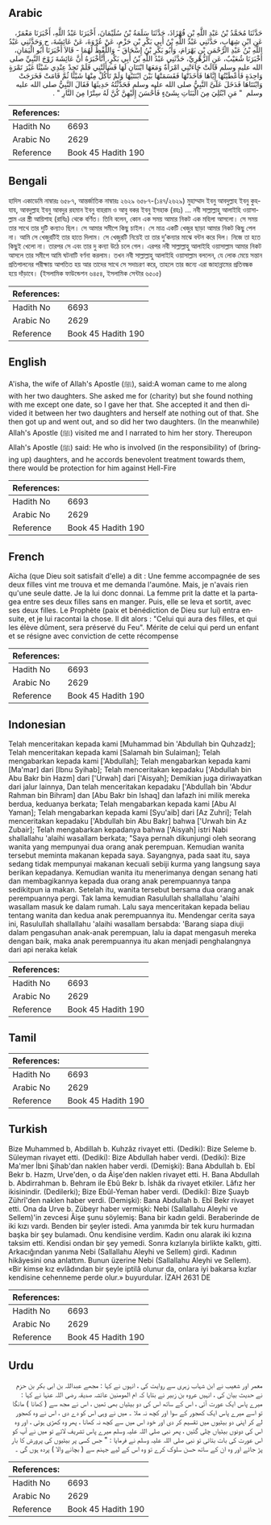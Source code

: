 ## Arabic


<div dir="rtl" lang="ar" style={{fontSize:'larger',backgroundColor:'#f8f9fa',padding:20}}>
حَدَّثَنَا مُحَمَّدُ بْنُ عَبْدِ اللَّهِ بْنِ قُهْزَاذَ، حَدَّثَنَا سَلَمَةُ بْنُ سُلَيْمَانَ، أَخْبَرَنَا عَبْدُ اللَّهِ، أَخْبَرَنَا مَعْمَرٌ، عَنِ ابْنِ شِهَابٍ، حَدَّثَنِي عَبْدُ اللَّهِ بْنُ أَبِي بَكْرِ بْنِ حَزْمٍ، عَنْ عُرْوَةَ، عَنْ عَائِشَةَ، ح وَحَدَّثَنِي عَبْدُ اللَّهِ بْنُ عَبْدِ الرَّحْمَنِ بْنِ بَهْرَامَ، وَأَبُو بَكْرِ بْنُ إِسْحَاقَ - وَاللَّفْظُ لَهُمَا - قَالاَ أَخْبَرَنَا أَبُو الْيَمَانِ، أَخْبَرَنَا شُعَيْبٌ، عَنِ الزُّهْرِيِّ، حَدَّثَنِي عَبْدُ اللَّهِ بْنُ أَبِي بَكْرٍ، أَنَّأَخْبَرَهُ أَنَّ عَائِشَةَ زَوْجَ النَّبِيِّ صلى الله عليه وسلم قَالَتْ جَاءَتْنِي امْرَأَةٌ وَمَعَهَا ابْنَتَانِ لَهَا فَسَأَلَتْنِي فَلَمْ تَجِدْ عِنْدِي شَيْئًا غَيْرَ تَمْرَةٍ وَاحِدَةٍ فَأَعْطَيْتُهَا إِيَّاهَا فَأَخَذَتْهَا فَقَسَمَتْهَا بَيْنَ ابْنَتَيْهَا وَلَمْ تَأْكُلْ مِنْهَا شَيْئًا ثُمَّ قَامَتْ فَخَرَجَتْ وَابْنَتَاهَا فَدَخَلَ عَلَىَّ النَّبِيُّ صلى الله عليه وسلم فَحَدَّثْتُهُ حَدِيثَهَا فَقَالَ النَّبِيُّ صلى الله عليه وسلم ‏ "‏ مَنِ ابْتُلِيَ مِنَ الْبَنَاتِ بِشَىْءٍ فَأَحْسَنَ إِلَيْهِنَّ كُنَّ لَهُ سِتْرًا مِنَ النَّارِ ‏"‏ ‏.‏
</div>
<div style={{backgroundColor:'#f8f9fa',padding:20, marginBottom: 10}}><table> <thead> <tr> <th>References:</th> <th></th> </tr> </thead> <tbody><tr><td>Hadith No</td><td>6693</td></tr><tr><td>Arabic No</td><td>2629</td></tr><tr><td>Reference</td><td>Book 45 Hadith 190</td></tr></tbody></table></div>

## Bengali


<div dir="ltr" lang="bn" style={{fontSize:'larger',backgroundColor:'#f8f9fa',padding:20}}>
হাদিস একাডেমি নাম্বারঃ ৬৫৮৭, আন্তর্জাতিক নাম্বারঃ ২৬২৯ ৬৫৮৭-(১৪৭/২৬২৯) মুহাম্মাদ ইবনু আবদুল্লাহ ইবনু কুহযায, আবদুল্লাহ ইবনু আবদুর রহমান ইবনু বাহরাম ও আবু বকর ইবনু ইসহাক (রহঃ) ... নবী সাল্লাল্লাহু আলাইহি ওয়াসাল্লাম এর স্ত্রী আয়িশাহ (রাযিঃ) থেকে বর্ণিত। তিনি বলেন, কোন এক সময় আমার নিকট এক মহিলা আসলো। সে সময় তার সাথে তার দুটি কন্যাও ছিল। সে আমার সমীপে কিছু চাইল। সে মাত্র একটি খেজুর ছাড়া আমার নিকট কিছু পেল না। আমি সে খেজুরটিই তার হাতে দিলাম। সে খেজুরটি নিয়েই তা তার দু’কন্যার মাঝে বন্টন করে দিল। নিজে তা হতে কিছুই খেলো না। তারপর সে এবং তার দু কন্যা উঠে চলে গেল। এরপর নবী সাল্লাল্লাহু আলাইহি ওয়াসাল্লাম আমার নিকট আসলে তার সমীপে আমি ঘটনাটি বর্ণনা করলাম। তখন নবী সাল্লাল্লাহু আলাইহি ওয়াসাল্লাম বললেন, যে লোক মেয়ে সন্তান প্রতিপালনের পরীক্ষায় আপতিত হয় আর তাদের সাথে সে সদাচরণ করে, তাহলে তার জন্যে এরা জাহান্নামের প্রতিবন্ধক হয়ে দাঁড়াবে। (ইসলামিক ফাউন্ডেশন ৬৪৫৪, ইসলামিক সেন্টার ৬৫০৫)
</div>
<div style={{backgroundColor:'#f8f9fa',padding:20, marginBottom: 10}}><table> <thead> <tr> <th>References:</th> <th></th> </tr> </thead> <tbody><tr><td>Hadith No</td><td>6693</td></tr><tr><td>Arabic No</td><td>2629</td></tr><tr><td>Reference</td><td>Book 45 Hadith 190</td></tr></tbody></table></div>

## English


<div dir="ltr" lang="en" style={{fontSize:'larger',backgroundColor:'#f8f9fa',padding:20}}>
A'isha, the wife of Allah's Apostle (ﷺ), said:A woman came to me along with her two daughters. She asked me for (charity) but she found nothing with me except one date, so I gave her that. She accepted it and then divided it between her two daughters and herself ate nothing out of that. She then got up and went out, and so did her two daughters. (In the meanwhile) Allah's Apostle (ﷺ) visited me and I narrated to him her story. Thereupon Allah's Apostle (ﷺ) said: He who is involved (in the responsibility) of (bringing up) daughters, and he accords benevolent treatment towards them, there would be protection for him against Hell-Fire
</div>
<div style={{backgroundColor:'#f8f9fa',padding:20, marginBottom: 10}}><table> <thead> <tr> <th>References:</th> <th></th> </tr> </thead> <tbody><tr><td>Hadith No</td><td>6693</td></tr><tr><td>Arabic No</td><td>2629</td></tr><tr><td>Reference</td><td>Book 45 Hadith 190</td></tr></tbody></table></div>

## French


<div dir="ltr" lang="fr" style={{fontSize:'larger',backgroundColor:'#f8f9fa',padding:20}}>
Aïcha (que Dieu soit satisfait d'elle) a dit : Une femme accompagnée de ses deux filles vint me trouva et me demanda l'aumône. Mais, je n'avais rien qu'une seule datte. Je la lui donc donnai. La femme prit la datte et la partagea entre ses deux filles sans en manger. Puis, elle se leva et sortit, avec ses deux filles. Le Prophète (paix et bénédiction de Dieu sur lui) entra ensuite, et je lui racontai la chose. Il dit alors : "Celui qui aura des filles, et qui les élève dûment, sera préservé du Feu". Mérite de celui qui perd un enfant et se résigne avec conviction de cette récompense
</div>
<div style={{backgroundColor:'#f8f9fa',padding:20, marginBottom: 10}}><table> <thead> <tr> <th>References:</th> <th></th> </tr> </thead> <tbody><tr><td>Hadith No</td><td>6693</td></tr><tr><td>Arabic No</td><td>2629</td></tr><tr><td>Reference</td><td>Book 45 Hadith 190</td></tr></tbody></table></div>

## Indonesian


<div dir="ltr" lang="id" style={{fontSize:'larger',backgroundColor:'#f8f9fa',padding:20}}>
Telah menceritakan kepada kami [Muhammad bin 'Abdullah bin Quhzadz]; Telah menceritakan kepada kami [Salamah bin Sulaiman]; Telah mengabarkan kepada kami ['Abdullah]; Telah mengabarkan kepada kami [Ma'mar] dari [Ibnu Syihab]; Telah menceritakan kepadaku ['Abdullah bin Abu Bakr bin Hazm] dari ['Urwah] dari ['Aisyah]; Demikian juga diriwayatkan dari jalur lainnya, Dan telah menceritakan kepadaku ['Abdullah bin 'Abdur Rahman bin Bihram] dan [Abu Bakr bin Ishaq] dan lafazh ini milik mereka berdua, keduanya berkata; Telah mengabarkan kepada kami [Abu Al Yaman]; Telah mengabarkan kepada kami [Syu'aib] dari [Az Zuhri]; Telah menceritakan kepadaku ['Abdullah bin Abu Bakr] bahwa ['Urwah bin Az Zubair]; Telah mengabarkan kepadanya bahwa ['Aisyah] istri Nabi shallallahu 'alaihi wasallam berkata; "Saya pernah dikunjungi oleh seorang wanita yang mempunyai dua orang anak perempuan. Kemudian wanita tersebut meminta makanan kepada saya. Sayangnya, pada saat itu, saya sedang tidak mempunyai makanan kecuali sebiji kurma yang langsung saya berikan kepadanya. Kemudian wanita itu menerimanya dengan senang hati dan membagikannya kepada dua orang anak perempuannya tanpa sedikitpun ia makan. Setelah itu, wanita tersebut bersama dua orang anak perempuannya pergi. Tak lama kemudian Rasulullah shallallahu 'alaihi wasallam masuk ke dalam rumah. Lalu saya menceritakan kepada beliau tentang wanita dan kedua anak perempuannya itu. Mendengar cerita saya ini, Rasulullah shallallahu 'alaihi wasallam bersabda: 'Barang siapa diuji dalam pengasuhan anak-anak perempuan, lalu ia dapat mengasuh mereka dengan baik, maka anak perempuannya itu akan menjadi penghalangnya dari api neraka kelak
</div>
<div style={{backgroundColor:'#f8f9fa',padding:20, marginBottom: 10}}><table> <thead> <tr> <th>References:</th> <th></th> </tr> </thead> <tbody><tr><td>Hadith No</td><td>6693</td></tr><tr><td>Arabic No</td><td>2629</td></tr><tr><td>Reference</td><td>Book 45 Hadith 190</td></tr></tbody></table></div>

## Tamil


<div dir="ltr" lang="ta" style={{fontSize:'larger',backgroundColor:'#f8f9fa',padding:20}}>

</div>
<div style={{backgroundColor:'#f8f9fa',padding:20, marginBottom: 10}}><table> <thead> <tr> <th>References:</th> <th></th> </tr> </thead> <tbody><tr><td>Hadith No</td><td>6693</td></tr><tr><td>Arabic No</td><td>2629</td></tr><tr><td>Reference</td><td>Book 45 Hadith 190</td></tr></tbody></table></div>

## Turkish


<div dir="ltr" lang="tr" style={{fontSize:'larger',backgroundColor:'#f8f9fa',padding:20}}>
Bize Muhammed b, Abdillah b. Kuhzâz rivayet etti. (Dediki): Bize Seleme b. Süleyman rivayet etti. (Dediki): Bize Abdullah haber verdi. (Dediki): Bize Ma'mer İbni Şihab'dan naklen haber verdi. (Demişki): Bana Abdullah b. Ebî Bekr b. Hazm, Urve'den, o da Âişe'den naklen rivayet etti. H. Bana Abdullah b. Abdirrahman b. Behram ile Ebû Bekr b. İshâk da rivayet etkiler. Lâfız her ikisinindir. (Dedilerki); Bize Ebûl-Yeman haber verdi. (Dediki): Bize Şuayb Zührî'den naklen haber verdi. (Demişki): Bana Abdullah b. Ebî Bekr rivayet etti. Ona da Urve b. Zübeyr haber vermişki: Nebi (Sallallahu Aleyhi ve Sellem)'in zevcesi Âişe şunu söylemiş: Bana bir kadın geldi. Beraberinde de iki kızı vardı. Benden bir şeyler istedi. Ama yanımda bir tek kuru hurmadan başka bir şey bulamadı. Onu kendisine verdim. Kadın onu alarak iki kızına taksim etti. Kendisi ondan bir şey yemedi. Sonra kızlarıyla birlikte kalktı, gitti. Arkacığından yanıma Nebi (Sallallahu Aleyhi ve Sellem) girdi. Kadının hikâyesini ona anlattım. Bunun üzerine Nebi (Sallallahu Aleyhi ve Sellem). «Bir kimse kız evlâdından bir şeyle iptilâ olunur da, onlara iyi bakarsa kızlar kendisine cehenneme perde olur.» buyurdular. İZAH 2631 DE
</div>
<div style={{backgroundColor:'#f8f9fa',padding:20, marginBottom: 10}}><table> <thead> <tr> <th>References:</th> <th></th> </tr> </thead> <tbody><tr><td>Hadith No</td><td>6693</td></tr><tr><td>Arabic No</td><td>2629</td></tr><tr><td>Reference</td><td>Book 45 Hadith 190</td></tr></tbody></table></div>

## Urdu


<div dir="rtl" lang="ur" style={{fontSize:'larger',backgroundColor:'#f8f9fa',padding:20}}>
معمر اور شعیب نے ابن شہاب زہری سے روایت کی ، انہوں نے کہا : مجھے عبداللہ بن ابی بکر بن حزم نے حدیث بیان کی ، انہیں عروہ بن زبیر نے بتایا کہ ام المومنین عائشہ صدیقہ رضی اللہ عنہا نے کہا : میرے پاس ایک عورت آئی ، اس کے ساتھ اس کی دو بیٹیاں بھی تھیں ، اس نے مجھ سے ( کھانا ) مانگا تو اسے میرے پاس ایک کھجور کے سوا اور کچھ نہ ملا ۔ میں نے وہی اس کو دے دی ، اس نے وہ کھجور لے کر اپنی دو بیٹیوں میں تقسیم کر دی اور خود اس میں سے کچھ نہ کھانا ، پھر وہ کھڑی ہوئی ، اور وہ اس کی دونوں بیٹیاں چلی گئیں ، پھر نبی صلی اللہ علیہ وسلم میرے پاس تشریف لائے تو میں نے آپ کو اس عورت کی بات بتائی تو نبی صلی اللہ علیہ وسلم نے فرمایا : " جس کسی پر بیٹیوں کی پرورش کا بار پڑ جائے اور وہ ان کے ساتھ حسن سلوک کرے تو وہ اس کے لیے جہنم سے ( بچانے والا ) پردہ ہوں گی ۔
</div>
<div style={{backgroundColor:'#f8f9fa',padding:20, marginBottom: 10}}><table> <thead> <tr> <th>References:</th> <th></th> </tr> </thead> <tbody><tr><td>Hadith No</td><td>6693</td></tr><tr><td>Arabic No</td><td>2629</td></tr><tr><td>Reference</td><td>Book 45 Hadith 190</td></tr></tbody></table></div>